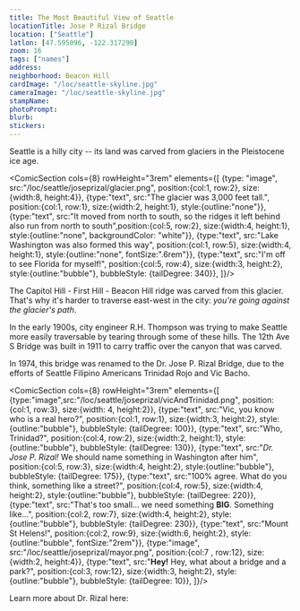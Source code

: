 ```yaml
---
title: The Most Beautiful View of Seattle
locationTitle: Jose P Rizal Bridge
location: ["Seattle"]
latlon: [47.595096, -122.317290]
zoom: 16
tags: ["names"]
address:
neighborhood: Beacon Hill
cardImage: "/loc/seattle-skyline.jpg"
cameraImage: "/loc/seattle-skyline.jpg"
stampName:
photoPrompt:
blurb:
stickers:
---
```

Seattle is a hilly city -- its land was carved from glaciers in the
Pleistocene ice age.

<ComicSection cols={8} rowHeight="3rem" elements={[
  {type: "image", src:"/loc/seattle/joseprizal/glacier.png", position:{col:1, row:2}, size:{width:8, height:4}},
  {type:"text", src:"The glacier was 3,000 feet tall.", position:{col:1, row:1}, size:{width:2, height:1}, style:{outline:"none"}},
  {type:"text", src:"It moved from north to south, so the ridges it left behind also run from north to south",position:{col:5, row:2}, size:{width:4, height:1}, style:{outline:"none", backgroundColor: "white"}},
  {type:"text", src:"Lake Washington was also formed this way", position:{col:1, row:5}, size:{width:4, height:1}, style:{outline:"none", fontSize:".6rem"}},
  {type:"text", src:"I'm off to see Florida for myself!", position:{col:5, row:4}, size:{width:3, height:2}, style:{outline:"bubble"}, bubbleStyle: {tailDegree: 340}},
]}/>
  
The Capitol Hill - First Hill - Beacon Hill ridge was carved from this
glacier. That's why it's harder to traverse east-west in the city: *you're
going against the glacier's path*.

In the early 1900s, city engineer R.H. Thompson was trying to make Seattle
more easily traversable by tearing through some of these hills. The 12th Ave
S Bridge was built in 1911 to carry traffic over the canyon that was carved.

In 1974, this bridge was renamed to the Dr. Jose P. Rizal Bridge, due to the
efforts of Seattle Filipino Americans Trinidad Rojo and Vic Bacho.

<ComicSection cols={8} rowHeight="3rem" elements={[
  {type:"image",src:"/loc/seattle/joseprizal/vicAndTrinidad.png", position:{col:1, row:3}, size:{width: 4, height:2}},
  {type:"text", src:"Vic, you know who is a real hero?", position:{col:1, row:1}, size:{width:3, height:2}, style:{outline:"bubble"}, bubbleStyle: {tailDegree: 100}},
  {type:"text", src:"Who, Trinidad?", position:{col:4, row:2}, size:{width:2, height:1}, style:{outline:"bubble"}, bubbleStyle: {tailDegree: 130}},
  {type:"text", src:"*Dr. Jose P. Rizal!* We should name something in Washington after him", position:{col:5, row:3}, size:{width:4, height:2}, style:{outline:"bubble"}, bubbleStyle: {tailDegree: 175}},
  {type:"text", src:"100% agree. What do you think, something like a street?", position:{col:4, row:5}, size:{width:4, height:2}, style:{outline:"bubble"}, bubbleStyle: {tailDegree: 220}},
  {type:"text", src:"That's too small... we need something **BIG**. Something like...", position:{col:2, row:7}, size:{width:4, height:2}, style:{outline:"bubble"}, bubbleStyle: {tailDegree: 230}},
  {type:"text", src:"Mount St Helens!", position:{col:2, row:9}, size:{width:6, height:2}, style:{outline:"bubble", fontSize:"2rem"}},
  {type:"image", src:"/loc/seattle/joseprizal/mayor.png", position:{col:7 , row:12}, size:{width:2, height:4}},
  {type:"text", src:"**Hey!** Hey, what about a bridge and a park?", position:{col:3, row:12}, size:{width:3, height:2}, style:{outline:"bubble"}, bubbleStyle: {tailDegree: 10}},
]}/>

<LOCItem linkOut="https://www.loc.gov/resource/sn88085780/1961-06-16/ed-1/?sp=1" image="/loc/joseprizal.jpg" caption="Page from the Filipino Forum, a newspaper for Seattle's Filipino community"  />

Learn more about Dr. Rizal here:

<BigLink link="https://blogs.loc.gov/law/2024/02/remembering-jose-rizal-filipino-revolutionary/" thumbnail="/loc/joseprizal.jpg" title="Remembering Jose Rizal Filipino Revolutionary"/>

